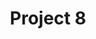 ---
title: "Project 8"
publishedAt: "2020-09-30"
summary: "Summary"
images:

link: "https://github.com/moh-sin19"
---